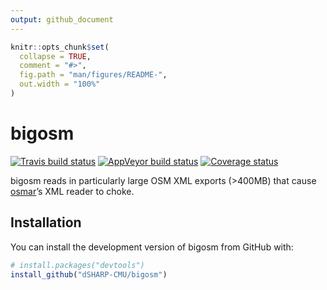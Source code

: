 ```yaml
---
output: github_document
---
```


<!-- README.md is generated from README.Rmd. Please edit that file -->

```r
knitr::opts_chunk$set(
  collapse = TRUE,
  comment = "#>",
  fig.path = "man/figures/README-",
  out.width = "100%"
)
```
# bigosm

[![Travis build status](https://travis-ci.org/dSHARP-CMU/bigosm.svg?branch=master)](https://travis-ci.org/dSHARP-CMU/bigosm)
[![AppVeyor build status](https://ci.appveyor.com/api/projects/status/github/dSHARP-CMU/bigosm?branch=master&svg=true)](https://ci.appveyor.com/project/dSHARP-CMU/bigosm)
[![Coverage status](https://codecov.io/gh/dSHARP-CMU/bigosm/branch/master/graph/badge.svg)](https://codecov.io/github/c/bigosm?branch=master)

bigosm reads in particularly large OSM XML exports (>400MB) that cause [osmar]'s XML reader to choke.

## Installation

You can install the development version of bigosm from GitHub with:

```r
# install.packages("devtools")
install_github("dSHARP-CMU/bigosm")
```

[osmar]: https://cran.r-project.org/package=osmar
